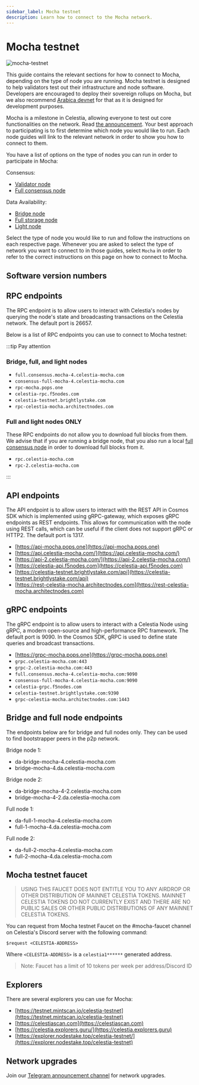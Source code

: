 ```yaml
---
sidebar_label: Mocha testnet
description: Learn how to connect to the Mocha network.
---
```


# Mocha testnet


![mocha-testnet](../img/mocha.jpg)

This guide contains the relevant sections for how to connect to Mocha,
depending on the type of node you are running. Mocha testnet is designed
to help validators test out their infrastructure and node software.
Developers are encouraged to deploy their
sovereign rollups on Mocha, but we also recommend [Arabica devnet](./arabica-devnet.mdx)
for that as it is designed for development purposes.

Mocha is a milestone in Celestia, allowing everyone to test out
core functionalities on the network. Read [the announcement](https://blog.celestia.org/celestia-testnet-introduces-alpha-data-availability-api).
Your best approach to participating is to first determine which node
you would like to run. Each node guides will link to the relevant network
in order to show you how to connect to them.

You have a list of options on the type of nodes you can run in order to
participate in Mocha:

Consensus:

- [Validator node](./validator-node.mdx)
- [Full consensus node](./full-consensus-node.mdx)

Data Availability:

- [Bridge node](./bridge-node.mdx)
- [Full storage node](./full-storage-node.mdx)
- [Light node](./light-node.mdx)

Select the type of node you would like to run and follow the instructions
on each respective page. Whenever you are asked to select the type of network
you want to connect to in those guides, select `Mocha` in order to refer
to the correct instructions on this page on how to connect to Mocha.

## Software version numbers

<MochaVersionTags mochaVersions={mochaVersions} constants={constants} />

## RPC endpoints

The RPC endpoint is to allow users to interact with Celestia's nodes by
querying the node's state and broadcasting transactions on the
Celestia network. The default port is 26657.

Below is a list of RPC endpoints you can use to connect to Mocha testnet:

:::tip Pay attention

### Bridge, full, and light nodes

- `full.consensus.mocha-4.celestia-mocha.com`
- `consensus-full-mocha-4.celestia-mocha.com`
- `rpc-mocha.pops.one`
- `celestia-rpc.f5nodes.com`
- `celestia-testnet.brightlystake.com`
- `rpc-celestia-mocha.architectnodes.com`

### Full and light nodes ONLY

These RPC endpoints do not allow you to download full blocks from
them. We advise that if you are running a bridge node, that you also
run a local [full consensus node](../full-consensus-node) in order to download full blocks from
it.

- `rpc.celestia-mocha.com`
- `rpc-2.celestia-mocha.com`

:::

## API endpoints

The API endpoint is to allow users to interact with the REST API in Cosmos
SDK which is implemented using gRPC-gateway, which exposes gRPC endpoints
as REST endpoints. This allows for communication with the node using REST
calls, which can be useful if the client does not support gRPC or HTTP2.
The default port is 1317.

- [https://api-mocha.pops.one](https://api-mocha.pops.one)
- [https://api.celestia-mocha.com/](https://api.celestia-mocha.com/)
- [https://api-2.celestia-mocha.com/](https://api-2.celestia-mocha.com/)
- [https://celestia-api.f5nodes.com](https://celestia-api.f5nodes.com)
- [https://celestia-testnet.brightlystake.com/api](https://celestia-testnet.brightlystake.com/api)
- [https://rest-celestia-mocha.architectnodes.com](https://rest-celestia-mocha.architectnodes.com)

## gRPC endpoints

The gRPC endpoint is to allow users to interact with a Celestia Node using
gRPC, a modern open-source and high-performance RPC framework. The default
port is 9090. In the Cosmos SDK, gRPC is used to define state queries and
broadcast transactions.

- [https://grpc-mocha.pops.one](https://grpc-mocha.pops.one)
- `grpc.celestia-mocha.com:443`
- `grpc-2.celestia-mocha.com:443`
- `full.consensus.mocha-4.celestia-mocha.com:9090`
- `consensus-full-mocha-4.celestia-mocha.com:9090`
- `celestia-grpc.f5nodes.com`
- `celestia-testnet.brightlystake.com:9390`
- `grpc-celestia-mocha.architectnodes.com:1443`

## Bridge and full node endpoints

The endpoints below are for bridge and full nodes only. They can be used to
find bootstrapper peers in the p2p network.

Bridge node 1:

- da-bridge-mocha-4.celestia-mocha.com
- bridge-mocha-4.da.celestia-mocha.com

Bridge node 2:

- da-bridge-mocha-4-2.celestia-mocha.com
- bridge-mocha-4-2.da.celestia-mocha.com

Full node 1:

- da-full-1-mocha-4.celestia-mocha.com
- full-1-mocha-4.da.celestia-mocha.com

Full node 2:

- da-full-2-mocha-4.celestia-mocha.com
- full-2-mocha-4.da.celestia-mocha.com

## Mocha testnet faucet

> USING THIS FAUCET DOES NOT ENTITLE YOU TO ANY AIRDROP OR OTHER
> DISTRIBUTION OF MAINNET CELESTIA TOKENS. MAINNET CELESTIA TOKENS
> DO NOT CURRENTLY EXIST AND THERE ARE NO PUBLIC SALES OR OTHER PUBLIC
> DISTRIBUTIONS OF ANY MAINNET CELESTIA TOKENS.

You can request from Mocha testnet Faucet on the #mocha-faucet channel on
Celestia's Discord server with the following command:

```text
$request <CELESTIA-ADDRESS>
```

Where `<CELESTIA-ADDRESS>` is a `celestia1******` generated address.

> Note: Faucet has a limit of 10 tokens per week per address/Discord ID

## Explorers

There are several explorers you can use for Mocha:

- [https://testnet.mintscan.io/celestia-testnet](https://testnet.mintscan.io/celestia-testnet)
- [https://celestiascan.com](https://celestiascan.com)
- [https://celestia.explorers.guru/](https://celestia.explorers.guru)
- [https://explorer.nodestake.top/celestia-testnet/](https://explorer.nodestake.top/celestia-testnet)

## Network upgrades

Join our [Telegram announcement channel](https://t.me/+smSFIA7XXLU4MjJh)
for network upgrades.
